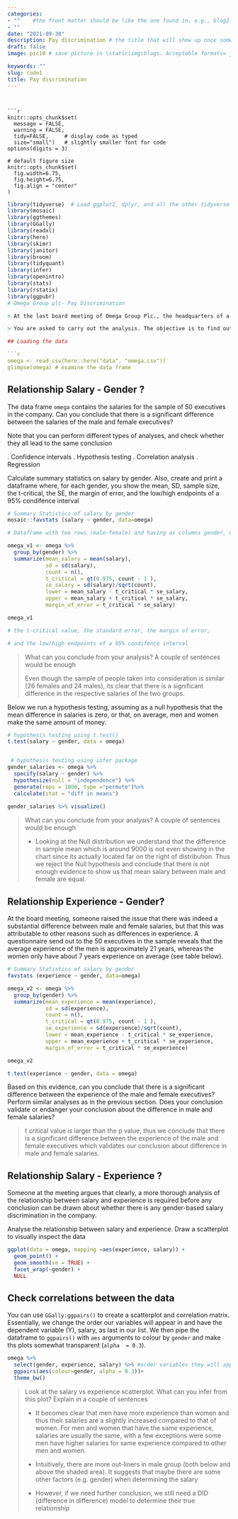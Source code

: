 ```yaml
---
categories:  
- ""    #the front matter should be like the one found in, e.g., blog2.md. It cannot be like the normal Rmd we used
- ""
date: "2021-09-30"
description: Pay discrimination # the title that will show up once someone gets to this page
draft: false
image: pic10 # save picture in \static\img\blogs. Acceptable formats= jpg, jpeg, or png . Your iPhone pics wont work

keywords: ""
slug: code1
title: Pay discrimination
---
```



```


```r
knitr::opts_chunk$set(
  message = FALSE, 
  warning = FALSE, 
  tidy=FALSE,     # display code as typed
  size="small")   # slightly smaller font for code
options(digits = 3)

# default figure size
knitr::opts_chunk$set(
  fig.width=6.75, 
  fig.height=6.75,
  fig.align = "center"
)
```

```r
library(tidyverse)  # Load ggplot2, dplyr, and all the other tidyverse packages
library(mosaic)
library(ggthemes)
library(GGally)
library(readxl)
library(here)
library(skimr)
library(janitor)
library(broom)
library(tidyquant)
library(infer)
library(openintro)
library(stats)
library(rstatix)
library(ggpubr)
# Omega Group plc- Pay Discrimination

> At the last board meeting of Omega Group Plc., the headquarters of a large multinational company, the issue was raised that women were being discriminated in the company, in the sense that the salaries were not the same for male and female executives. A quick analysis of a sample of 50 employees (of which 24 men and 26 women) revealed that the average salary for men was about 8,700 higher than for women. This seemed like a considerable difference, so it was decided that a further analysis of the company salaries was warranted.

> You are asked to carry out the analysis. The objective is to find out whether there is indeed a significant difference between the salaries of men and women, and whether the difference is due to discrimination or whether it is based on another, possibly valid, determining factor.

## Loading the data

```r
omega <- read_csv(here::here("data", "omega.csv"))
glimpse(omega) # examine the data frame
```

## Relationship Salary - Gender ?

The data frame `omega` contains the salaries for the sample of 50 executives in the company. Can you conclude that there is a significant difference between the salaries of the male and female executives?

Note that you can perform different types of analyses, and check whether they all lead to the same conclusion

. Confidence intervals . Hypothesis testing . Correlation analysis . Regression

Calculate summary statistics on salary by gender. Also, create and print a dataframe where, for each gender, you show the mean, SD, sample size, the t-critical, the SE, the margin of error, and the low/high endpoints of a 95% condifence interval

```r
# Summary Statistics of salary by gender
mosaic::favstats (salary ~ gender, data=omega)

# Dataframe with two rows (male-female) and having as columns gender, mean, SD, sample size, 

omega_v1 <- omega %>% 
  group_by(gender) %>% 
  summarize(mean_salary = mean(salary),
            sd = sd(salary), 
            count = n(),
            t_critical = qt(0.975, count - 1 ),
            se_salary = sd(salary)/sqrt(count),
            lower = mean_salary - t_critical * se_salary,
            upper = mean_salary + t_critical * se_salary,
            margin_of_error = t_critical * se_salary)

omega_v1

# the t-critical value, the standard error, the margin of error, 

# and the low/high endpoints of a 95% condifence interval


```

> What can you conclude from your analysis? A couple of sentences would be enough
>
> Even though the sample of people taken into consideration is similar (26 females and 24 males), its clear that there is a significant difference in the respective salaries of the two groups.

Below we run a hypothesis testing, assuming as a null hypothesis that the mean difference in salaries is zero, or that, on average, men and women make the same amount of money.

```r
# hypothesis testing using t.test() 
t.test(salary ~ gender, data = omega)


 # hypothesis testing using infer package
gender_salaries <- omega %>% 
  specify(salary ~ gender) %>%
  hypothesize(null = "independence") %>%
  generate(reps = 1000, type ="permute")%>%
  calculate(stat = "diff in means")
  
gender_salaries %>% visualize()


```

> What can you conclude from your analysis? A couple of sentences would be enough
>
> -   Looking at the Null distribution we understand that the difference in sample mean which is around 9000 is not even showing in the chart since its actually located far on the right of distribution. Thus we reject the Null hypothesis and conclude that there is not enough evidence to show us that mean salary between male and female are equal.

## Relationship Experience - Gender?

At the board meeting, someone raised the issue that there was indeed a substantial difference between male and female salaries, but that this was attributable to other reasons such as differences in experience. A questionnaire send out to the 50 executives in the sample reveals that the average experience of the men is approximately 21 years, whereas the women only have about 7 years experience on average (see table below).

```r
# Summary Statistics of salary by gender
favstats (experience ~ gender, data=omega)

omega_v2 <- omega %>% 
  group_by(gender) %>% 
  summarize(mean_experience = mean(experience),
            sd = sd(experience), 
            count = n(),
            t_critical = qt(0.975, count - 1 ),
            se_experience = sd(experience)/sqrt(count),
            lower = mean_experience - t_critical * se_experience,
            upper = mean_experience + t_critical * se_experience,
            margin_of_error = t_critical * se_experience)

omega_v2

t.test(experience ~ gender, data = omega)


```

Based on this evidence, can you conclude that there is a significant difference between the experience of the male and female executives? Perform similar analyses as in the previous section. Does your conclusion validate or endanger your conclusion about the difference in male and female salaries?

> t critical value is larger than the p value, thus we conclude that there is a significant difference between the experience of the male and female executives which validates our conclusion about difference in male and female salaries.

## Relationship Salary - Experience ?

Someone at the meeting argues that clearly, a more thorough analysis of the relationship between salary and experience is required before any conclusion can be drawn about whether there is any gender-based salary discrimination in the company.

Analyse the relationship between salary and experience. Draw a scatterplot to visually inspect the data

```r
ggplot(data = omega, mapping =aes(experience, salary)) +
  geom_point() +
  geom_smooth(se = TRUE) +
  facet_wrap(~gender) +
  NULL


```

## Check correlations between the data

You can use `GGally:ggpairs()` to create a scatterplot and correlation matrix. Essentially, we change the order our variables will appear in and have the dependent variable (Y), salary, as last in our list. We then pipe the dataframe to `ggpairs()` with `aes` arguments to colour by `gender` and make ths plots somewhat transparent (`alpha  = 0.3`).

```r
omega %>% 
  select(gender, experience, salary) %>% #order variables they will appear in ggpairs()
  ggpairs(aes(colour=gender, alpha = 0.3))+
  theme_bw()
```

> Look at the salary vs experience scatterplot. What can you infer from this plot? Explain in a couple of sentences
>
> -   It becomes clear that men have more experience than women and thus their salaries are a slightly increased compared to that of women. For men and women that have the same experience, salaries are usually the same, with a few exceptions were some men have higher salaries for same experience compared to other men and women.
>
> -   Intuitively, there are more out-liners in male group (both below and above the shaded area). It suggests that maybe there are some other factors (e.g. gender) when determining the salary
>
> -   However, if we need further conclusion, we still need a DID (difference in difference) model to determine their true relationship

